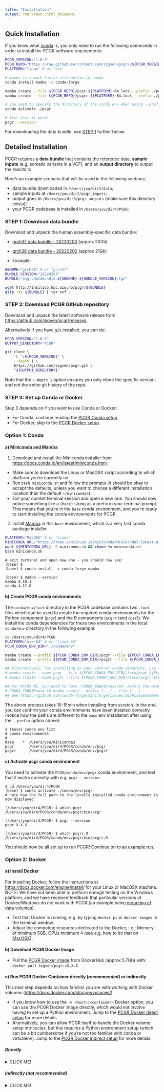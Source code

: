 ```yaml
---
title: "Installation"
output: rmarkdown::html_document
---
```


## Quick Installation

If you know what [conda](https://docs.conda.io/projects/conda/en/latest/user-guide/getting-started.html)
is, you only need to run the following commands in order to install the PCGR
software requirements:

```bash
PCGR_VERSION="1.0.3"
PCGR_REPO="https://raw.githubusercontent.com/sigven/pcgr/v${PCGR_VERSION}/conda/env/lock/"
PLATFORM="linux" # or "osx"

# mamba is a much faster alternative to conda
conda install mamba -c conda-forge

mamba create --file ${PCGR_REPO}/pcgr-${PLATFORM}-64.lock --prefix ./pcgr
mamba create --file ${PCGR_REPO}/pcgrr-${PLATFORM}-64.lock --prefix ./pcgrr

# you need to specify the directory of the conda env when using --prefix
conda activate ./pcgr

# test that it works
pcgr --version
```

For downloading the data bundle, see [STEP 1](#step1) further below.

## Detailed Installation

PCGR requires a __data bundle__ that contains the reference data,
__sample inputs__ (e.g. somatic variants in a VCF), and an
__output directory__ to output the results to.

Here's an example scenario that will be used in the following sections:

- data bundle downloaded in `/Users/you/dir1/data`;
- sample inputs at `/Users/you/dir2/pcgr_inputs`;
- output goes to `/Users/you/dir3/pcgr_outputs` (make sure this directory
  exists);
- your PCGR codebase is installed in `/Users/you/dir4/PCGR`;

<a name="step1"></a>

### STEP 1: Download data bundle

Download and unpack the human assembly-specific data bundle:

- [grch37 data bundle - 20220203](http://insilico.hpc.uio.no/pcgr/pcgr.databundle.grch37.20220203.tgz) (approx 20Gb)
- [grch38 data bundle - 20220203](http://insilico.hpc.uio.no/pcgr/pcgr.databundle.grch38.20220203.tgz) (approx 21Gb)

- Example:

```bash
GENOME="grch38" # or "grch37"
BUNDLE_VERSION="20220203"
BUNDLE="pcgr.databundle.${GENOME}.${BUNDLE_VERSION}.tgz"

wget http://insilico.hpc.uio.no/pcgr/${BUNDLE}
gzip -dc ${BUNDLE} | tar xvf -
```

### STEP 2: Download PCGR GitHub repository

Download and unpack the latest software release from <https://github.com/sigven/pcgr/releases>.

Alternatively if you have `git` installed, you can do:

```bash
PCGR_VERSION="1.0.3"
OUTPUT_DIRECTORY="PCGR"

git clone \
    -b "v${PCGR_VERSION}" \
    --depth 1 \
    https://github.com/sigven/pcgr.git \
    "${OUTPUT_DIRECTORY}"
```

Note that the `--depth 1` option ensures you only clone the specific version,
and not the entire git history of the repo.

### STEP 3: Set up Conda or Docker

Step 3 depends on if you want to use Conda or Docker:

- For Conda, continue reading the [PCGR Conda setup](#condasetup).
- For Docker, skip to the [PCGR Docker setup](#dockersetup).

<a name="condasetup"></a>

### Option 1: Conda

#### a) Miniconda and Mamba

1. Download and install the Miniconda installer from <https://docs.conda.io/en/latest/miniconda.html>:
  - Make sure to download the Linux or MacOSX script according to which platform you're currently on.
  - Run `bash miniconda.sh` and follow the prompts (it should be okay to accept the defaults, unless you want to choose a different
    installation location than the default `~/miniconda3`).
  - Exit your current terminal session and open a new one. You should now notice something like a `(base)` string as a
    prefix in your terminal prompt. This means that you're in the `base` conda environment, and you're ready to start
    installing the conda environments for PCGR.
2. Install [Mamba](https://github.com/mamba-org/mamba) in this `base`
  environment, which is a very fast conda package installer.

```bash
PLATFORM="MacOSX" # or "Linux"
MINICONDA_URL="https://repo.continuum.io/miniconda/Miniconda3-latest-${PLATFORM}-x86_64.sh"
wget ${MINICONDA_URL} -O miniconda.sh && chmod +x miniconda.sh
bash miniconda.sh
```

```text
# exit terminal and open new one - you should now see:
(base) $
(base) $ conda install -c conda-forge mamba

(base) $ mamba --version
mamba 0.19.1
conda 4.11.0
```

#### b) Create PCGR conda environments

The `conda/env/lock` directory in the PCGR codebase contains two `.lock` files which
can be used to create the required conda environments for the Python component
(`pcgr`) and the R components (`pcgrr` (and `cpsr`)). We install the conda
dependencies for these two environments in the local `conda/env` directory in the
following example:

```bash
cd /Users/you/dir4/PCGR
PLATFORM="osx-64" # or "linux-64"
PCGR_CONDA_ENV_DIR="./conda/env"

mamba create --prefix ${PCGR_CONDA_ENV_DIR}/pcgr --file ${PCGR_CONDA_ENV_DIR}/lock/pcgr-${PLATFORM}.lock
mamba create --prefix ${PCGR_CONDA_ENV_DIR}/pcgrr --file ${PCGR_CONDA_ENV_DIR}/lock/pcgrr-${PLATFORM}.lock

## Alternatively, for installing in your central conda directory, use the following:
# mamba create --name pcgr --file ${PCGR_CONDA_ENV_DIR}/lock/pcgr-${PLATFORM}.lock
# mamba create --name pcgrr --file ${PCGR_CONDA_ENV_DIR}/lock/pcgrr-${PLATFORM}.lock

## For MacOS M1, you need to have 'CONDA_SUBDIR=osx-64' before the mamba command, i.e.:
# CONDA_SUBDIR=osx-64 mamba create --prefix [...] --file [...]
## See https://github.com/conda-forge/miniforge/issues/165#issuecomment-860233092
```

The above process takes 10-15min when installing from scratch. In the end, you
can confirm your conda environments have been installed correctly (notice how
the paths are different to the `base` env installation after using the
`--prefix` option above):

```text
$ (base) conda env list
# conda environments:
#
base    *  /Users/you/miniconda3
pcgr       /Users/you/dir4/PCGR/conda/env/pcgr
pcgrr      /Users/you/dir4/PCGR/conda/env/pcgrr
```

#### c) Activate pcgr conda environment

You need to activate the `PCGR/conda/env/pcgr` conda environment, and test that it works
correctly with e.g. `pcgr --version`:

```text
$ cd /Users/you/dir4/PCGR
(base) $ conda activate ./conda/env/pcgr
# note how the full path to the locally installed conda environment is now displayed

(/Users/you/dir4/PCGR) $ which pcgr
/Users/you/dir4/PCGR/conda/env/pcgr/bin/pcgr

(/Users/you/dir4/PCGR) $ pcgr --version
pcgr X.X.X

(/Users/you/dir4/PCGR) $ which pcgrr.R
/Users/you/dir4/PCGR/conda/env/pcgr/bin/pcgrr.R
```

You should now be all set up to run PCGR! Continue on to [an example run](running.html#example-run).

<a name="dockersetup"></a>

### Option 2: Docker

#### a) Install Docker

For installing Docker, follow the instructions at <https://docs.docker.com/engine/install/>
for your Linux or MacOSX machine. NOTE: We have not been able to perform enough
testing on the Windows platform, and we have received feedback that particular
versions of Docker/Windows do not work with PCGR (an example being [mounting of data volumes](https://github.com/docker/toolbox/issues/607)).

- Test that Docker is running, e.g. by typing `docker ps` or `docker images`
  in the terminal window.
- Adjust the computing resources dedicated to the Docker, i.e.: Memory of
  minimum 5GB, CPUs minimum 4 (see e.g. how to do that on
  [MacOSX](https://docs.docker.com/desktop/mac/)).

#### b) Download PCGR Docker Image

- Pull the [PCGR Docker image](https://hub.docker.com/r/sigven/pcgr/tags) from
  DockerHub (approx 5.7Gb) with: `docker pull sigven/pcgr:vX.X.X`

#### c) Run PCGR Docker Container directly (_recommended_) or indirectly

This next step depends on how familiar you are with working with Docker volumes
(<https://docs.docker.com/storage/volumes/>).

- If you know how to use the `-v <host>:<container>` Docker option, you can
  use the PCGR Docker image directly, which would not involve
  having to set up a Python environment.
  Jump to the [PCGR Docker direct setup](#dockerdirectsetup) for more details.
- Alternatively, you can allow PCGR itself to handle the Docker volume setup
  intricacies, but this requires a Python environment setup (which can be a bit
  cumbersome if you're not too familiar with conda or virtualenv).
  Jump to the [PCGR Docker indirect setup](#dockerindirectsetup) for more details.

<a name="dockerdirectsetup"></a>

##### Directly

<details>

<summary>CLICK ME!</summary>

You'll need to map your PCGR inputs to Docker container paths. For example, say
you have the input VCF `sampleX.vcf.gz` stored in the
directory `/Users/you/project1`. You would need to supply Docker with a
`--volume` (or `-v`) option mapping the directory of that VCF with
a directory inside the Docker container, e.g. `/home/input_vcf_dir`.
That would become: `-v /Users/you/project1:/home/input_vcf_dir`
(note the `:` separating your directory from the container's directory).

Then your command would look something like this:

```bash
docker container run -it --rm \
    -v /Users/you/dir1/data:/root/pcgr_data \
    -v /Users/you/dir2/pcgr_inputs:/root/pcgr_inputs \
    -v /Users/you/dir3/pcgr_outputs:/root/pcgr_outputs \
    sigven/pcgr:1.0.3 \
    pcgr \
      --input_vcf "/root/pcgr_inputs/tumor_sample.BRCA.vcf.gz" \
      --pcgr_dir "/root/pcgr_data" \
      --output_dir "/root/pcgr_outputs" \
      --genome_assembly "grch38" \
      --sample_id "SampleB" \
      --assay "WGS" \
      --vcf2maf \
      --no_docker
```

- Note the `--no_docker` option in the above command. Since you're running that
  command _directly_ inside the container, you need to use that option to bypass
  the _indirect_ Docker PCGR run.
- Also note the path mappings. You're using the _container_ paths in the
  command, not the _host_ (your machine's) paths.

</details>

<a name="dockerindirectsetup"></a>

##### Indirectly (not recommended)

<details>

<summary>CLICK ME!</summary>

Install the PCGR Python component on your local machine. Only requirement is
Python > 3.6. We would _strongly_ advise to install it in a virtual Python
environment with conda (or virtualenv) (read the previous sections for how to
install conda). Or else it will (probably) use your
system's default Python and you'll end up in a situation like <https://xkcd.com/1987/>.
Here's an example using conda/mamba, with only Python 3.7 as a dependency:

```bash
(base) $ mamba create -n pcgr_docker_env -c conda-forge python=3.7
(base) $ conda activate pcgr_docker_env

(pcgr_docker_env) $ which python
/Users/you/miniconda3/envs/pcgr_docker_env/bin/python
(pcgr_docker_env) $ cd /Users/you/dir4/PCGR

(pcgr_docker_env) $ pip install -e .
Obtaining file:///Users/you/dir4/PCGR
  Preparing metadata (setup.py) ... done
Installing collected packages: pcgr
  Running setup.py develop for pcgr
Successfully installed pcgr-X.X.X

(pcgr_docker_env) $ which pcgr
/Users/you/miniconda3/envs/pcgr_docker/bin/pcgr
(pcgr_docker_env) $ pcgr --version
pcgr X.X.X
```

You should now be all set up to run PCGR from within that `pcgr_docker_env`
conda environment! Here's an example command:

```bash
(pcgr_docker_env) $ pcgr \
  --input_vcf "/Users/you/dir1/tumor_sample.BRCA.vcf.gz" \
  --pcgr_dir "/Users/you/dir2/data" \
  --output_dir "/Users/you/dir3/pcgr_outputs" \
  --genome_assembly "grch38" \
  --sample_id "SampleB" \
  --assay "WGS"
```

- Note that we do not specify the `--no_docker` option. PCGR will
  automatically look for the more recent Docker container on your
  machine, and then run the above command inside it _indirectly_.
- Also note the path mappings. You're using the actual _host_ (your machine's)
  paths, not the _container_ paths.

</details>
